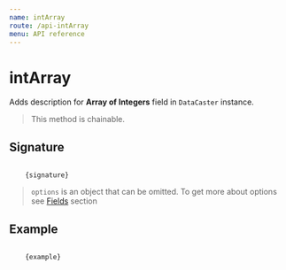 ```yaml
---
name: intArray
route: /api-intArray
menu: API reference
---
```



# intArray

Adds description for **Array of Integers** field in `DataCaster` instance.

> This method is chainable.

## Signature

<Code>
    {signature}
</Code>

> `options` is an object that can be omitted. To get more about options see [Fields](/basics#fields) section

## Example

<Code>
    {example}
</Code>

<Comparison
    before={before}
    after={after}
/>
